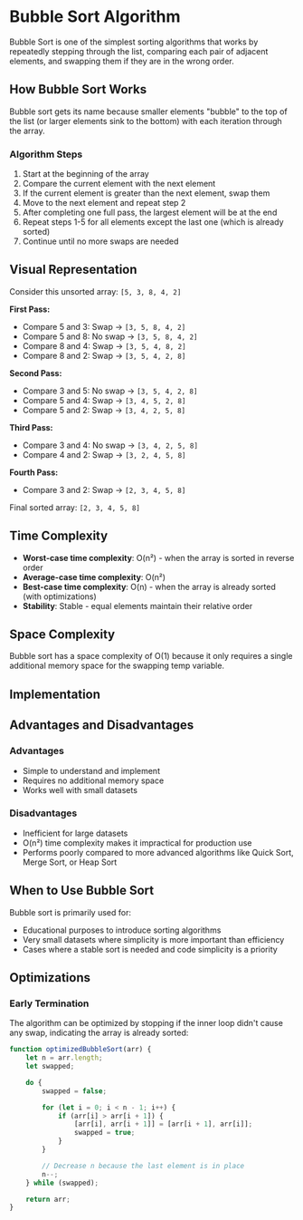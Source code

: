 
# Bubble Sort Algorithm

Bubble Sort is one of the simplest sorting algorithms that works by repeatedly stepping through the list, comparing each pair of adjacent elements, and swapping them if they are in the wrong order.

## How Bubble Sort Works

Bubble sort gets its name because smaller elements "bubble" to the top of the list (or larger elements sink to the bottom) with each iteration through the array.

### Algorithm Steps

1. Start at the beginning of the array
2. Compare the current element with the next element
3. If the current element is greater than the next element, swap them
4. Move to the next element and repeat step 2
5. After completing one full pass, the largest element will be at the end
6. Repeat steps 1-5 for all elements except the last one (which is already sorted)
7. Continue until no more swaps are needed

## Visual Representation

Consider this unsorted array: `[5, 3, 8, 4, 2]`

**First Pass:**

- Compare 5 and 3: Swap → `[3, 5, 8, 4, 2]`
- Compare 5 and 8: No swap → `[3, 5, 8, 4, 2]`
- Compare 8 and 4: Swap → `[3, 5, 4, 8, 2]`
- Compare 8 and 2: Swap → `[3, 5, 4, 2, 8]`

**Second Pass:**

- Compare 3 and 5: No swap → `[3, 5, 4, 2, 8]`
- Compare 5 and 4: Swap → `[3, 4, 5, 2, 8]`
- Compare 5 and 2: Swap → `[3, 4, 2, 5, 8]`

**Third Pass:**

- Compare 3 and 4: No swap → `[3, 4, 2, 5, 8]`
- Compare 4 and 2: Swap → `[3, 2, 4, 5, 8]`

**Fourth Pass:**

- Compare 3 and 2: Swap → `[2, 3, 4, 5, 8]`

Final sorted array: `[2, 3, 4, 5, 8]`

## Time Complexity

- **Worst-case time complexity**: O(n²) - when the array is sorted in reverse order
- **Average-case time complexity**: O(n²)
- **Best-case time complexity**: O(n) - when the array is already sorted (with optimizations)
- **Stability**: Stable - equal elements maintain their relative order

## Space Complexity

Bubble sort has a space complexity of O(1) because it only requires a single additional memory space for the swapping temp variable.

## Implementation
<CodeSnippet />

## Advantages and Disadvantages

### Advantages

- Simple to understand and implement
- Requires no additional memory space
- Works well with small datasets

### Disadvantages

- Inefficient for large datasets
- O(n²) time complexity makes it impractical for production use
- Performs poorly compared to more advanced algorithms like Quick Sort, Merge Sort, or Heap Sort

## When to Use Bubble Sort

Bubble sort is primarily used for:

- Educational purposes to introduce sorting algorithms
- Very small datasets where simplicity is more important than efficiency
- Cases where a stable sort is needed and code simplicity is a priority

## Optimizations

### Early Termination

The algorithm can be optimized by stopping if the inner loop didn't cause any swap, indicating the array is already sorted:

```js
function optimizedBubbleSort(arr) {
	let n = arr.length;
	let swapped;

	do {
		swapped = false;

		for (let i = 0; i < n - 1; i++) {
			if (arr[i] > arr[i + 1]) {
				[arr[i], arr[i + 1]] = [arr[i + 1], arr[i]];
				swapped = true;
			}
		}

		// Decrease n because the last element is in place
		n--;
	} while (swapped);

	return arr;
}
```

<Visualizer />
